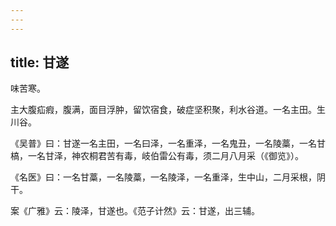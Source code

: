```yaml
---
---
---
```

title: 甘遂
---



味苦寒。

主大腹疝瘕，腹满，面目浮肿，留饮宿食，破症坚积聚，利水谷道。一名主田。生川谷。

《吴普》曰：甘遂一名主田，一名曰泽，一名重泽，一名鬼丑，一名陵藁，一名甘槁，一名甘泽，神农桐君苦有毒，岐伯雷公有毒，须二月八月采（《御览》）。

《名医》曰：一名甘藁，一名陵藁，一名陵泽，一名重泽，生中山，二月采根，阴干。

案《广雅》云：陵泽，甘遂也。《范子计然》云：甘遂，出三辅。